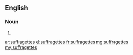 ==English==

===Noun===
{{head|en|noun plural form}}

# {{plural of|suffragette|lang=en}}

[[ar:suffragettes]]
[[el:suffragettes]]
[[fr:suffragettes]]
[[mg:suffragettes]]
[[my:suffragettes]]